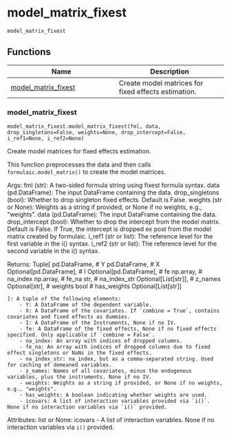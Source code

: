 # model_matrix_fixest { #pyfixest.model_matrix_fixest }

`model_matrix_fixest`



## Functions

| Name | Description |
| --- | --- |
| [model_matrix_fixest](#pyfixest.model_matrix_fixest.model_matrix_fixest) | Create model matrices for fixed effects estimation. |

### model_matrix_fixest { #pyfixest.model_matrix_fixest.model_matrix_fixest }

`model_matrix_fixest.model_matrix_fixest(fml, data, drop_singletons=False, weights=None, drop_intercept=False, i_ref1=None, i_ref2=None)`

Create model matrices for fixed effects estimation.

This function preprocesses the data and then calls `formulaic.model_matrix()`
to create the model matrices.

Args:
    fml (str): A two-sided formula string using fixest formula syntax.
    data (pd.DataFrame): The input DataFrame containing the data.
    drop_singletons (bool): Whether to drop singleton fixed effects. Default is False.
    weights (str or None): Weights as a string if provided, or None if no weights, e.g., "weights".
    data (pd.DataFrame): The input DataFrame containing the data.
    drop_intercept (bool): Whether to drop the intercept from the model matrix. Default is False. If True, the intercept is dropped ex post from the model matrix
                           created by formulaic.
    i_ref1 (str or list): The reference level for the first variable in the i() syntax.
    i_ref2 (str or list): The reference level for the second variable in the i() syntax.

Returns:
    Tuple[
        pd.DataFrame,  # Y
        pd.DataFrame,  # X
        Optional[pd.DataFrame],  # I
        Optional[pd.DataFrame],  # fe
        np.array,  # na_index
        np.array,  # fe_na
        str,  # na_index_str
        Optional[List[str]],  # z_names
        Optional[str],  # weights
        bool  # has_weights
        Optional[List[str]]

    ]: A tuple of the following elements:
        - Y: A DataFrame of the dependent variable.
        - X: A DataFrame of the covariates. If `combine = True`, contains covariates and fixed effects as dummies.
        - I: A DataFrame of the Instruments, None if no IV.
        - fe: A DataFrame of the fixed effects, None if no fixed effects specified. Only applicable if `combine = False`.
        - na_index: An array with indices of dropped columns.
        - fe_na: An array with indices of dropped columns due to fixed effect singletons or NaNs in the fixed effects.
        - na_index_str: na_index, but as a comma-separated string. Used for caching of demeaned variables.
        - z_names: Names of all covariates, minus the endogenous variables, plus the instruments. None if no IV.
        - weights: Weights as a string if provided, or None if no weights, e.g., "weights".
        - has_weights: A boolean indicating whether weights are used.
        - icovars: A list of interaction variables provided via `i()`. None if no interaction variables via `i()` provided.

Attributes:
    list or None: icovars - A list of interaction variables. None if no interaction variables via `i()` provided.